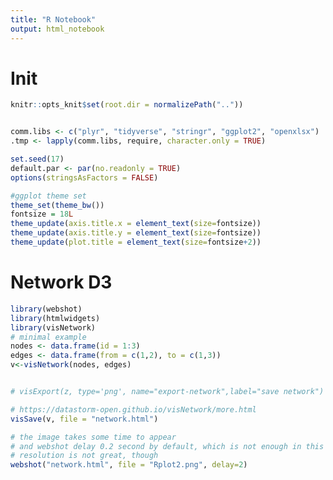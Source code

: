 ```yaml
---
title: "R Notebook"
output: html_notebook
---
```

# Init
```r
knitr::opts_knit$set(root.dir = normalizePath(".."))


comm.libs <- c("plyr", "tidyverse", "stringr", "ggplot2", "openxlsx")
.tmp <- lapply(comm.libs, require, character.only = TRUE)

set.seed(17)
default.par <- par(no.readonly = TRUE)
options(stringsAsFactors = FALSE)

#ggplot theme set
theme_set(theme_bw())
fontsize = 18L
theme_update(axis.title.x = element_text(size=fontsize))
theme_update(axis.title.y = element_text(size=fontsize))
theme_update(plot.title = element_text(size=fontsize+2))
```
# Network D3

```r
library(webshot)
library(htmlwidgets)
library(visNetwork)
# minimal example
nodes <- data.frame(id = 1:3)
edges <- data.frame(from = c(1,2), to = c(1,3))
v<-visNetwork(nodes, edges)


# visExport(z, type='png', name="export-network",label="save network")

# https://datastorm-open.github.io/visNetwork/more.html
visSave(v, file = "network.html")

# the image takes some time to appear 
# and webshot delay 0.2 second by default, which is not enough in this case
# resolution is not great, though
webshot("network.html", file = "Rplot2.png", delay=2)
```



